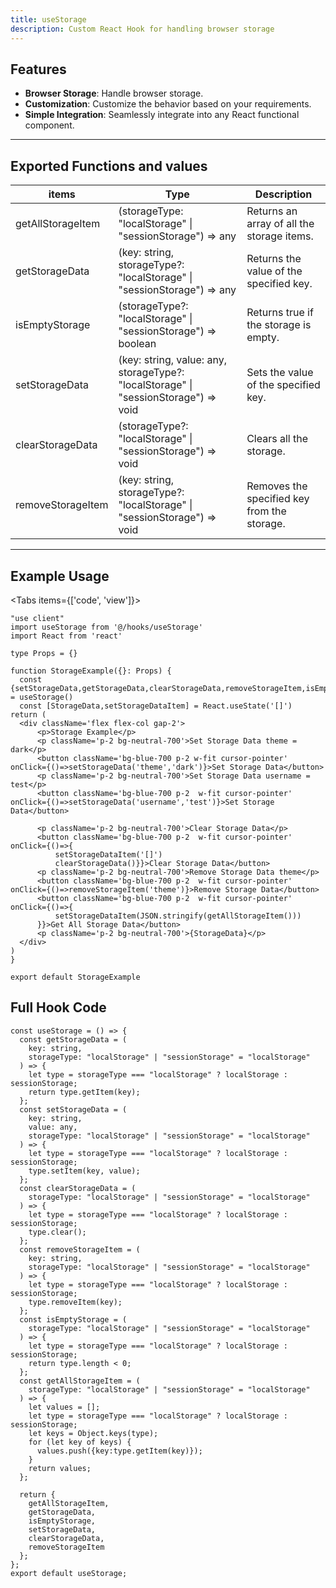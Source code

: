 ```yaml
---
title: useStorage
description: Custom React Hook for handling browser storage
---
```



## Features
- **Browser Storage**: Handle browser storage.
- **Customization**: Customize the behavior based on your requirements.
- **Simple Integration**: Seamlessly integrate into any React functional component.

---
## Exported Functions and values

| items | Type | Description |
| --- | --- | --- |
| getAllStorageItem | (storageType: "localStorage" \| "sessionStorage") => any | Returns an array of all the storage items. |
| getStorageData | (key: string, storageType?: "localStorage" \| "sessionStorage") => any | Returns the value of the specified key. |
| isEmptyStorage | (storageType?: "localStorage" \| "sessionStorage") => boolean | Returns true if the storage is empty. |
| setStorageData | (key: string, value: any, storageType?: "localStorage" \| "sessionStorage") => void | Sets the value of the specified key. |
| clearStorageData | (storageType?: "localStorage" \| "sessionStorage") => void | Clears all the storage. |
| removeStorageItem | (key: string, storageType?: "localStorage" \| "sessionStorage") => void | Removes the specified key from the storage. |

---
## Example Usage

<Tabs items={['code', 'view']}>
  <Tab value="code">
  ```tsx
"use client"
import useStorage from '@/hooks/useStorage'
import React from 'react'

type Props = {}

function StorageExample({}: Props) {
    const {setStorageData,getStorageData,clearStorageData,removeStorageItem,isEmptyStorage,getAllStorageItem} = useStorage()
    const [StorageData,setStorageDataItem] = React.useState('[]')
  return (
    <div className='flex flex-col gap-2'>
        <p>Storage Example</p>
        <p className='p-2 bg-neutral-700'>Set Storage Data theme = dark</p>
        <button className='bg-blue-700 p-2 w-fit cursor-pointer' onClick={()=>setStorageData('theme','dark')}>Set Storage Data</button>
        <p className='p-2 bg-neutral-700'>Set Storage Data username = test</p>
        <button className='bg-blue-700 p-2  w-fit cursor-pointer' onClick={()=>setStorageData('username','test')}>Set Storage Data</button>
        
        <p className='p-2 bg-neutral-700'>Clear Storage Data</p>
        <button className='bg-blue-700 p-2  w-fit cursor-pointer' onClick={()=>{
            setStorageDataItem('[]')
            clearStorageData()}}>Clear Storage Data</button>
        <p className='p-2 bg-neutral-700'>Remove Storage Data theme</p>
        <button className='bg-blue-700 p-2  w-fit cursor-pointer' onClick={()=>removeStorageItem('theme')}>Remove Storage Data</button>
        <button className='bg-blue-700 p-2  w-fit cursor-pointer' onClick={()=>{
            setStorageDataItem(JSON.stringify(getAllStorageItem()))
        }}>Get All Storage Data</button>
        <p className='p-2 bg-neutral-700'>{StorageData}</p>
    </div>
  )
}

export default StorageExample
  ```
  </Tab>
  <Tab value="view">
    <StorageExample />
  </Tab>
  </Tabs>


## Full Hook Code
```tsx
const useStorage = () => {
  const getStorageData = (
    key: string,
    storageType: "localStorage" | "sessionStorage" = "localStorage"
  ) => {
    let type = storageType === "localStorage" ? localStorage : sessionStorage;
    return type.getItem(key);
  };
  const setStorageData = (
    key: string,
    value: any,
    storageType: "localStorage" | "sessionStorage" = "localStorage"
  ) => {
    let type = storageType === "localStorage" ? localStorage : sessionStorage;
    type.setItem(key, value);
  };
  const clearStorageData = (
    storageType: "localStorage" | "sessionStorage" = "localStorage"
  ) => {
    let type = storageType === "localStorage" ? localStorage : sessionStorage;
    type.clear();
  };
  const removeStorageItem = (
    key: string,
    storageType: "localStorage" | "sessionStorage" = "localStorage"
  ) => {
    let type = storageType === "localStorage" ? localStorage : sessionStorage;
    type.removeItem(key);
  };
  const isEmptyStorage = (
    storageType: "localStorage" | "sessionStorage" = "localStorage"
  ) => {
    let type = storageType === "localStorage" ? localStorage : sessionStorage;
    return type.length < 0;
  };
  const getAllStorageItem = (
    storageType: "localStorage" | "sessionStorage" = "localStorage"
  ) => {
    let values = [];
    let type = storageType === "localStorage" ? localStorage : sessionStorage;
    let keys = Object.keys(type);
    for (let key of keys) {
      values.push({key:type.getItem(key)});
    }
    return values;
  };

  return {
    getAllStorageItem,
    getStorageData,
    isEmptyStorage,
    setStorageData,
    clearStorageData,
    removeStorageItem
  };
};
export default useStorage;

```